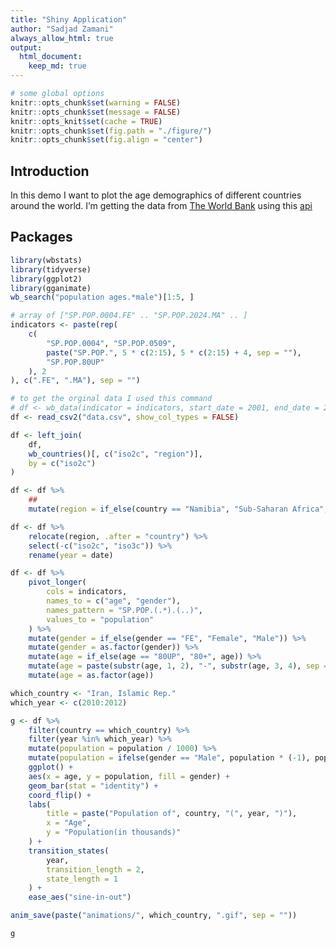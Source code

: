 ```yaml
---
title: "Shiny Application"
author: "Sadjad Zamani"
always_allow_html: true
output: 
  html_document:
    keep_md: true
---
```

```r
# some global options
knitr::opts_chunk$set(warning = FALSE)
knitr::opts_chunk$set(message = FALSE)
knitr::opts_knit$set(cache = TRUE)
knitr::opts_chunk$set(fig.path = "./figure/")
knitr::opts_chunk$set(fig.align = "center")
```


## Introduction
In this demo I want to plot the age demographics of different countries around the world.
I'm getting the data from [The World Bank](https://www.worldbank.org/en/home) using this [api](https://github.com/gshs-ornl/wbstats)


## Packages
```r
library(wbstats)
library(tidyverse)
library(ggplot2)
library(gganimate)
wb_search("population ages.*male")[1:5, ]
```

```r
# array of ["SP.POP.0004.FE" .. "SP.POP.2024.MA" .. ]
indicators <- paste(rep(
    c(
        "SP.POP.0004", "SP.POP.0509",
        paste("SP.POP.", 5 * c(2:15), 5 * c(2:15) + 4, sep = ""),
        "SP.POP.80UP"
    ), 2
), c(".FE", ".MA"), sep = "")

# to get the orginal data I used this command
# df <- wb_data(indicator = indicators, start_date = 2001, end_date = 2020)
df <- read_csv2("data.csv", show_col_types = FALSE)

df <- left_join(
    df,
    wb_countries()[, c("iso2c", "region")],
    by = c("iso2c")
)

df <- df %>%
    ##
    mutate(region = if_else(country == "Namibia", "Sub-Saharan Africa", region))

df <- df %>%
    relocate(region, .after = "country") %>%
    select(-c("iso2c", "iso3c")) %>%
    rename(year = date)
```

```r
df <- df %>%
    pivot_longer(
        cols = indicators,
        names_to = c("age", "gender"),
        names_pattern = "SP.POP.(.*).(..)",
        values_to = "population"
    ) %>%
    mutate(gender = if_else(gender == "FE", "Female", "Male")) %>%
    mutate(gender = as.factor(gender)) %>%
    mutate(age = if_else(age == "80UP", "80+", age)) %>%
    mutate(age = paste(substr(age, 1, 2), "-", substr(age, 3, 4), sep = "")) %>%
    mutate(age = as.factor(age))
```

```r
which_country <- "Iran, Islamic Rep."
which_year <- c(2010:2012)

g <- df %>%
    filter(country == which_country) %>%
    filter(year %in% which_year) %>%
    mutate(population = population / 1000) %>%
    mutate(population = ifelse(gender == "Male", population * (-1), population * 1)) %>%
    ggplot() +
    aes(x = age, y = population, fill = gender) +
    geom_bar(stat = "identity") +
    coord_flip() +
    labs(
        title = paste("Population of", country, "(", year, ")"),
        x = "Age",
        y = "Population(in thousands)"
    ) +
    transition_states(
        year,
        transition_length = 2,
        state_length = 1
    ) +
    ease_aes("sine-in-out")

anim_save(paste("animations/", which_country, ".gif", sep = ""))

g
```